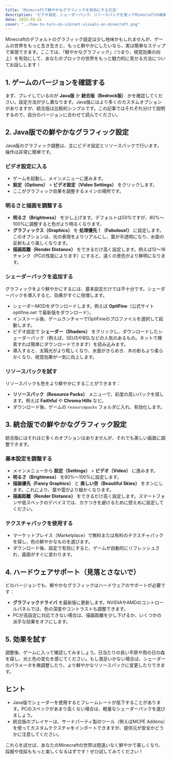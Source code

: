 ```yaml
---
title: 'Minecraftで鮮やかなグラフィックを有効にする方法'
description: 'ビデオ設定、シェーダーパック、リソースパックを使ってMinecraftの画面をより鮮やかで生き生きとさせる方法を学びましょう。Java版と統合版に対応した完全ガイドです。'
date: 2025-03-31
cover: "../how-to-turn-on-vibrant-visuals-on-minecraft.png"
---
```


Minecraftのデフォルトのグラフィック設定は少し地味かもしれませんが、ゲームの世界をもっと生き生きと、もっと鮮やかにしたいなら、実は簡単なステップで実現できます。ここでは、「鮮やかなグラフィック」（つまり、視覚効果の向上）を有効にして、あなたのブロックの世界をもっと魅力的に見せる方法についてお話しします！

## 1. ゲームのバージョンを確認する
まず、プレイしているのが **Java版** か **統合版（Bedrock版）** かを確認してください。設定方法が少し異なります。Java版にはより多くのカスタムオプションがありますが、統合版は比較的シンプルです。この記事ではそれぞれ分けて説明するので、自分のバージョンに合わせて読んでください。

## 2. Java版での鮮やかなグラフィック設定
Java版のグラフィック調整は、主にビデオ設定とリソースパックで行います。操作は非常に簡単です。

### ビデオ設定に入る
- ゲームを起動し、メインメニューに進みます。
- **設定（Options）** > **ビデオ設定（Video Settings）** をクリックします。
- ここがグラフィック効果を調整するメインの場所です。

### 明るさと描画を調整する
- **明るさ（Brightness）** を少し上げます。デフォルトは50%ですが、80%～100%に調整すると色がより明るくなります。
- **グラフィックス（Graphics）** を **処理優先！（Fabulous!）** に設定します。このオプションは、光の表現をよりリアルにし、葉が半透明になり、水面の反射もより美しくなります。
- **描画距離（Render Distance）** をできるだけ高く設定します。例えば12～16チャンク（PCの性能によります）にすると、遠くの景色がより鮮明になります。

### シェーダーパックを追加する
グラフィックをより鮮やかにするには、基本設定だけでは不十分です。シェーダーパックを導入すると、効果がすぐに倍増します。
- シェーダーMODをダウンロードします。例えば **OptiFine**（公式サイト optifine.net で最新版をダウンロード）。
- インストール後、ゲームランチャーでOptiFineのプロファイルを選択して起動します。
- ビデオ設定で **シェーダー（Shaders）** をクリックし、ダウンロードしたシェーダーパック（例えば、SEUSやBSLなどの人気のあるもの。ネットで検索すれば簡単にダウンロードできます）を読み込みます。
- 導入すると、太陽光がより眩しくなり、水面がきらめき、木の影もより柔らかくなり、視覚効果が一気に向上します。

### リソースパックを試す
リソースパックも色をより鮮やかにすることができます：
- **リソースパック（Resource Packs）** メニューで、彩度の高いパックを探します。例えば **Faithful** や **Chroma Hills** など。
- ダウンロード後、ゲームの `resourcepacks` フォルダに入れ、有効化します。

## 3. 統合版での鮮やかなグラフィック設定
統合版にはそれほど多くのオプションはありませんが、それでも美しい画面に調整できます。

### 基本設定を調整する
- メインメニューから **設定（Settings）** > **ビデオ（Video）** に進みます。
- **明るさ（Brightness）** を80%～100%に設定します。
- **描画優先（Fancy Graphics）** と **美しい空（Beautiful Skies）** をオンにします。これにより、葉や雲がより細かくなります。
- **描画距離（Render Distance）** をできるだけ高く設定します。スマートフォンや低スペックのデバイスでは、カクつきを避けるために控えめに設定してください。

### テクスチャパックを使用する
- マーケットプレイス（Marketplace）で無料または有料のテクスチャパックを探し、色の鮮やかなものを選びます。
- ダウンロード後、設定で有効にすると、ゲームが自動的にリフレッシュされ、画面がすぐに変わります。

## 4. ハードウェアサポート（見落とさないで）
どのバージョンでも、鮮やかなグラフィックはハードウェアのサポートが必要です：
- **グラフィックドライバ** を最新版に更新します。NVIDIAやAMDのコントロールパネルでは、色の深度やコントラストも調整できます。
- PCが高設定に対応できない場合は、描画距離を少し下げるか、いくつかの派手な効果をオフにします。

## 5. 効果を試す
調整後、ゲームに入って確認してみましょう。日当たりの良い平原や雨の日の森を探し、光と色の変化を感じてください。もし満足いかない場合は、シェーダーのパラメータを微調整したり、より鮮やかなリソースパックに変更したりできます。

## ヒント
- Java版でシェーダーを使用するとフレームレートが低下することがあります。PCのスペックがあまり高くない場合は、軽量なシェーダーパックを選びましょう。
- 統合版のプレイヤーは、サードパーティ製のツール（例えばMCPE Addons）を使ってカスタムテクスチャをインポートできますが、提供元が安全かどうかに注意してください。

これらを試せば、あなたのMinecraftの世界は間違いなく鮮やかで美しくなり、採掘や伐採ももっと楽しくなるはずです！ぜひ試してみてください！

